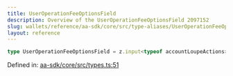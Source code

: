 ```yaml
---
title: UserOperationFeeOptionsField
description: Overview of the UserOperationFeeOptionsField 2097152
slug: wallets/reference/aa-sdk/core/src/type-aliases/UserOperationFeeOptionsField
layout: reference
---
```


```ts
type UserOperationFeeOptionsField = z.input<typeof accountLoupeActions>;
```

Defined in: [aa-sdk/core/src/types.ts:51](https://github.com/alchemyplatform/aa-sdk/blob/923a52171f7246172caf350853843e6680197da9/aa-sdk/core/src/types.ts#L51)
